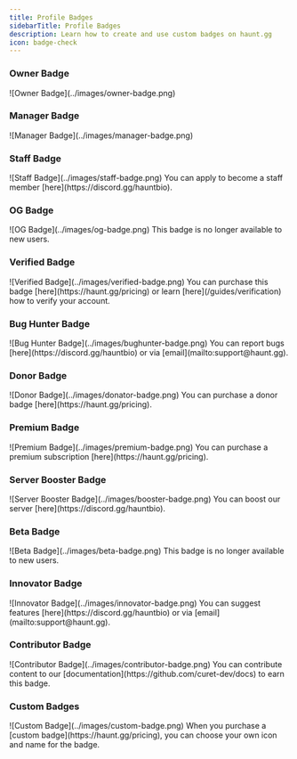 ```yaml
---
title: Profile Badges
sidebarTitle: Profile Badges
description: Learn how to create and use custom badges on haunt.gg
icon: badge-check
---
```


### Owner Badge

<Frame caption="The owner badge is a badge that is given to the owner of haunt.gg.">
    ![Owner Badge](../images/owner-badge.png)
</Frame>

### Manager Badge

<Frame caption="The manager badge is a badge that is given to the manager of haunt.gg.">
    ![Manager Badge](../images/manager-badge.png)
</Frame>

### Staff Badge

<Frame caption="The staff badge is a badge that is given to the staff of haunt.gg.">
    ![Staff Badge](../images/staff-badge.png)
</Frame>

<Note>
    You can apply to become a staff member [here](https://discord.gg/hauntbio).
</Note>

### OG Badge

<Frame caption="The OG badge is a badge that is given to the original members of haunt.gg.">
    ![OG Badge](../images/og-badge.png)
</Frame>

<Note>
    This badge is no longer available to new users.
</Note>

### Verified Badge

<Frame caption="The verified badge is a badge that is given to users who have been verified by haunt.gg.">
    ![Verified Badge](../images/verified-badge.png)
</Frame>

<Note>
    You can purchase this badge [here](https://haunt.gg/pricing) or learn [here](/guides/verification) how to verify your account.
</Note>

### Bug Hunter Badge

<Frame caption="The bug hunter badge is a badge that is given to users who have reported bugs to haunt.gg.">
    ![Bug Hunter Badge](../images/bughunter-badge.png)
</Frame>

<Note>
    You can report bugs [here](https://discord.gg/hauntbio) or via [email](mailto:support@haunt.gg).
</Note>

### Donor Badge

<Frame caption="The donor badge is a badge that is given to users who have [donated](https://haunt.gg/pricing) to haunt.gg.">
    ![Donor Badge](../images/donator-badge.png)
</Frame>

<Note>
    You can purchase a donor badge [here](https://haunt.gg/pricing).
</Note>

### Premium Badge

<Frame caption="The premium badge is a badge that is given to users who have a [premium subscription](https://haunt.gg/pricing).">
    ![Premium Badge](../images/premium-badge.png)
</Frame>

<Note>
    You can purchase a premium subscription [here](https://haunt.gg/pricing).
</Note>

### Server Booster Badge

<Frame caption="The server booster badge is a badge that is given to users who have boosted our [server](https://discord.gg/hauntbio).">
    ![Server Booster Badge](../images/booster-badge.png)
</Frame>

<Note>
    You can boost our server [here](https://discord.gg/hauntbio).
</Note>

### Beta Badge

<Frame caption="The beta badge is a badge that is given to users who are part of the beta testing program.">
    ![Beta Badge](../images/beta-badge.png)
</Frame>

<Note>
    This badge is no longer available to new users.
</Note>

### Innovator Badge

<Frame caption="The innovator badge is a badge that is given to users who have suggested features that improve our platform.">
    ![Innovator Badge](../images/innovator-badge.png)
</Frame>

<Note>
    You can suggest features [here](https://discord.gg/hauntbio) or via [email](mailto:support@haunt.gg).
</Note>

### Contributor Badge

<Frame caption="The contributor badge is a badge that is given to users who have contributed to our platform.">
    ![Contributor Badge](../images/contributor-badge.png)
</Frame>

<Note>
    You can contribute content to our [documentation](https://github.com/curet-dev/docs) to earn this badge.
</Note>

### Custom Badges

<Frame caption="The custom badge is a badge that is given to users who have purchased a custom badge.">
    ![Custom Badge](../images/custom-badge.png)
</Frame>

<Note>
    When you purchase a [custom badge](https://haunt.gg/pricing), you can choose your own icon and name for the badge.
</Note>
